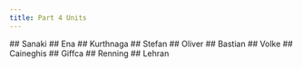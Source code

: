 ```yaml
---
title: Part 4 Units
---
```



<UnitStatsWindow unitName="Sanaki">
  ## Sanaki
</UnitStatsWindow>

 
<UnitStatsWindow unitName="Ena">
  ## Ena
</UnitStatsWindow>

 
<UnitStatsWindow unitName="Kurthnaga">
  ## Kurthnaga
</UnitStatsWindow>

 
<UnitStatsWindow unitName="Stefan">
  ## Stefan
</UnitStatsWindow>

 
<UnitStatsWindow unitName="Oliver">
  ## Oliver
</UnitStatsWindow>

 
<UnitStatsWindow unitName="Bastian">
  ## Bastian
</UnitStatsWindow>

 
<UnitStatsWindow unitName="Volke">
  ## Volke
</UnitStatsWindow>

 
<UnitStatsWindow unitName="Caineghis">
  ## Caineghis
</UnitStatsWindow>

 
<UnitStatsWindow unitName="Giffca">
  ## Giffca
</UnitStatsWindow>

 
<UnitStatsWindow unitName="Renning">
  ## Renning
</UnitStatsWindow>

 
<UnitStatsWindow unitName="Lehran">
  ## Lehran
</UnitStatsWindow>


